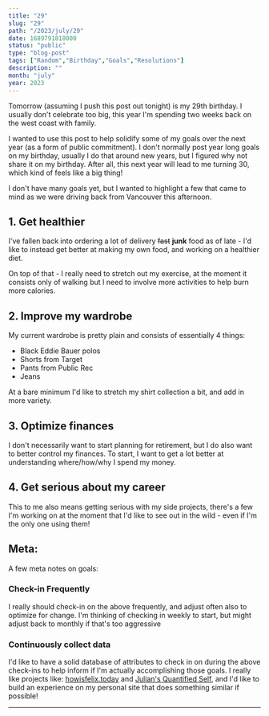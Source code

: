 ```yaml
---
title: "29"
slug: "29"
path: "/2023/july/29"
date: 1689791818000
status: "public"
type: "blog-post"
tags: ["Random","Birthday","Goals","Resolutions"]
description: ""
month: "july"
year: 2023
---
```



Tomorrow (assuming I push this post out tonight) is my 29th birthday. I usually
don't celebrate too big, this year I'm spending two weeks back on the west coast
with family.

I wanted to use this post to help solidify some of my goals over the next year
(as a form of public commitment). I don't normally post year long goals on my
birthday, usually I do that around new years, but I figured why not share it on
my birthday. After all, this next year will lead to me turning 30, which kind of
feels like a big thing!

I don't have many goals yet, but I wanted to highlight a few that came to mind
as we were driving back from Vancouver this afternoon.

## 1. Get healthier

I've fallen back into ordering a lot of delivery ~~fast~~ **junk** food as of
late - I'd like to instead get better at making my own food, and working on a
healthier diet.

On top of that - I really need to stretch out my exercise, at the moment it
consists only of walking but I need to involve more activities to help burn more
calories.

## 2. Improve my wardrobe

My current wardrobe is pretty plain and consists of essentially 4 things:

- Black Eddie Bauer polos
- Shorts from Target
- Pants from Public Rec
- Jeans

At a bare minimum I'd like to stretch my shirt collection a bit, and add in more
variety.

## 3. Optimize finances

I don't necessarily want to start planning for retirement, but I do also want to
better control my finances. To start, I want to get a lot better at
understanding where/how/why I spend my money.

## 4. Get serious about my career

This to me also means getting serious with my side projects, there's a few I'm
working on at the moment that I'd like to see out in the wild - even if I'm the
only one using them!

## Meta:

A few meta notes on goals:

### Check-in Frequently

I really should check-in on the above frequently, and adjust often also to
optimize for change. I'm thinking of checking in weekly to start, but might
adjust back to monthly if that's too aggressive

### Continuously collect data

I'd like to have a solid database of attributes to check in on during the above
check-ins to help inform if I'm actually accomplishing those goals. I really
like projects like: [howisfelix.today](https://howisfelix.today/) and
[Julian's Quantified Self](https://julian.digital/2020/02/23/my-quantified-self-setup/),
and I'd like to build an experience on my personal site that does something
similar if possible!

---

